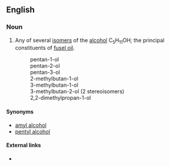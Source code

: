 ==English==

===Noun===
{{wikipedia}}
{{en-noun}}

#{{organic compound}} Any of several [[isomer]]s of the [[alcohol]] C<sub>5</sub>H<sub>11</sub>OH; the principal constituents of [[fusel oil]].
#:pentan-1-ol
#:pentan-2-ol
#:pentan-3-ol
#:2-methylbutan-1-ol
#:3-methylbutan-1-ol
#:3-methylbutan-2-ol (2 stereoisomers)
#:2,2-dimethylpropan-1-ol

====Synonyms====
*[[amyl alcohol]]
*[[pentyl alcohol]]

====External links====
* {{pedialite|Amy alcohol}}